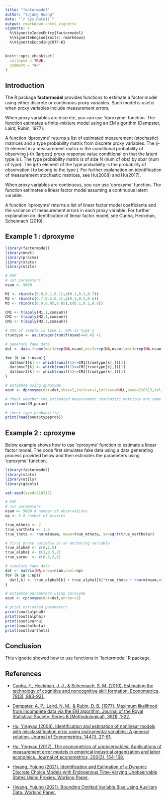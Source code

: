 ```yaml
---
title: "factormodel"
author: "Yujung Hwang"
date: "`r Sys.Date()`"
output: rmarkdown::html_vignette
vignette: > 
  %\VignetteIndexEntry{factormodel}
  %\VignetteEngine{knitr::rmarkdown}
  %\VignetteEncoding{UTF-8}
---
```


```r
knitr::opts_chunk$set(
  collapse = TRUE,
  comment = "#>"
)
```

## Introduction
The R package **factormodel** provides functions to estimate a factor model using either discrete or continuous proxy variables. Such model is useful when proxy variables include measurement errors.

When proxy variables are discrete, you can use 'dproxyme' function. The function estimates a finite-mixture model using an EM algorithm (Dempster, Laird, Rubin, 1977).

A function 'dproxyme' returns a list of estimated measurement (stochastic) matrices and a type probability matrix from discrete proxy variables. The ij-th element in a measurement matrix is the conditional probability of observing j-th (largest) proxy response value conditional on that the latent type is i. The type probability matrix is of size N (num of obs) by sbar (num of type). The ij-th element of the type probability is the probability of observation i to belong to the type j. For further explanation on identification of measurement stochastic matrices, see Hu(2008) and Hu(2017).

When proxy variables are continuous, you can use 'cproxyme' function. The function estimates a linear factor model assuming a continuous latent variable.

A function 'cproxyme' returns a list of linear factor model coefficients and the variance of measurement errors in each proxy variable. For further explanation on identification of linear factor model, see Cunha, Heckman, Schennach (2010).

## Example 1 : dproxyme


```r
library(factormodel)
library(nnet)
library(pracma)
library(stats)
library(utils)

# DGP
# set parameters
nsam <- 5000

M1 <- rbind(c(0.8,0.1,0.1),c(0.1,0.2,0.7))
M2 <- rbind(c(0.7,0.2,0.1),c(0.2,0.2,0.6))
M3 <- rbind(c(0.9,0.05,0.05),c(0.1,0.1,0.8))

CM1 <- t(apply(M1,1,cumsum))
CM2 <- t(apply(M2,1,cumsum))
CM3 <- t(apply(M3,1,cumsum))

# 40% of sample is type 1, 60% is type 2
truetype <- as.integer(runif(nsam)<=0.4) +1

# generate fake data
dat <- data.frame(msr1=rep(NA,nsam),msr2=rep(NA,nsam),msr3=rep(NA,nsam))

for (k in 1:nsam){
  dat$msr1[k] <- which(runif(1)<=CM1[truetype[k],])[1]
  dat$msr2[k] <- which(runif(1)<=CM2[truetype[k],])[1]
  dat$msr3[k] <- which(runif(1)<=CM3[truetype[k],])[1]
}

# estimate using dproxyme
oout <- dproxyme(dat=dat,sbar=2,initvar=1,initvec=NULL,seed=210313,tol=0.005,maxiter=200,miniter=10,minobs=100,maxiter2=1000,trace=FALSE)

# check whether the estimated measurement stochastic matrices are same with the true # measurement stochastic matrices
print(oout$M_param)

# check type probability
print(head(oout$typeprob))
```

## Example 2 : cproxyme

Below example shows how to use 'cproxyme' function to estimate a linear factor model. The code first simulates fake data using a data generating process provided below and then estimates the parameters using 'cproxyme' function.

```r
library(factormodel)
library(stats)
library(utils)
library(gtools)

set.seed(seed=210315)

# DGP
# set parameters
nsam <- 5000 # number of observations
np <- 3 # number of proxies

true_mtheta <- 2
true_vartheta <- 1.5
true_theta <- rnorm(nsam, mean=true_mtheta, sd=sqrt(true_vartheta))

# first proxy variable is an anchoring variable
true_alpha0 <- c(0,2,5)
true_alpha1 <- c(1,0.5,2)
true_varnu  <- c(0.5,2,1)

# simulate fake data
dat <- matrix(NA,nrow=nsam,ncol=np)
for (k in 1:np){
  dat[,k] <- true_alpha0[k] + true_alpha1[k]*true_theta + rnorm(nsam,mean=0,sd=sqrt(true_varnu[k]))
}

# estimate parameters using cproxyme
oout <- cproxyme(dat=dat,anchor=1)

# print estimated parameters
print(oout$alpha0)
print(oout$alpha1)
print(oout$varnu)
print(oout$mtheta)
print(oout$vartheta)
```

## Conclusion
This vignette showed how to use functions in `factormodel' R package. 

## References

* [Cunha, F., Heckman, J. J., & Schennach, S. M. (2010). Estimating the technology of cognitive and noncognitive skill formation. Econometrica, 78(3), 883-931.](https://onlinelibrary.wiley.com/doi/abs/10.3982/ECTA6551?casa_token=MNFL_7OY05UAAAAA:zysMye4e8rFMMDnBzvu9D1LWJ1XFEa9nhQkI0jl6lXWlKsy4xskj6qmrUHFJgNaRxDS1YTlUR8LiOQ)

* [Dempster, A. P., Laird, N. M., & Rubin, D. B. (1977). Maximum likelihood from incomplete data via the EM algorithm. Journal of the Royal Statistical Society: Series B (Methodological), 39(1), 1-22.](https://rss.onlinelibrary.wiley.com/doi/abs/10.1111/j.2517-6161.1977.tb01600.x)

* [Hu, Yingyao (2008). Identification and estimation of nonlinear models with misclassification error using instrumental variables: A general solution. Journal of Econometrics, 144(1), 27-61.](https://www.sciencedirect.com/science/article/pii/S0304407607002436?casa_token=b9ManDs-MlQAAAAA:E02Ae5SIzmrGbIbCAFeSk-BI2pR9ZcZMSc7q28S8VJVDzj0gl-sKOS9fWTklX7nydQixJxMr)

* [Hu, Yingyao (2017). The econometrics of unobservables: Applications of measurement error models in empirical industrial organization and labor economics. Journal of econometrics, 200(2), 154-168.](https://www.sciencedirect.com/science/article/pii/S0304407617300830?casa_token=gGghKpWlo0kAAAAA:4DcT91SeVK56FF1XFsn34pMKnBLv46VBBM3zhBj7Mj4q2q94LSZCMY0LHRtxUHvCma1QVjDV)

* [Hwang, Yujung (2021). Identification and Estimation of a Dynamic Discrete Choice Models with Endogenous Time-Varying Unobservable States Using Proxies. Working Paper.](https://sites.google.com/view/yujunghwang/research?authuser=0)

* [Hwang, Yujung (2021). Bounding Omitted Variable Bias Using Auxiliary Data. Working Paper.](https://sites.google.com/view/yujunghwang/research?authuser=0)

